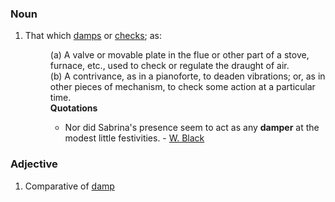===Noun===
#That which [[damp]]s or [[check]]s; as: 
#:(a) A valve or movable plate in the flue or other part of a stove, furnace, etc., used to check or regulate the draught of air. 
#:(b) A contrivance, as in a pianoforte, to deaden vibrations; or, as in other pieces of mechanism, to check some action at a particular time.
#:'''Quotations'''
#:*Nor did Sabrina's presence seem to act as any '''damper''' at the modest little festivities. - [[W. Black]]
===Adjective===
#Comparative of [[damp]]
